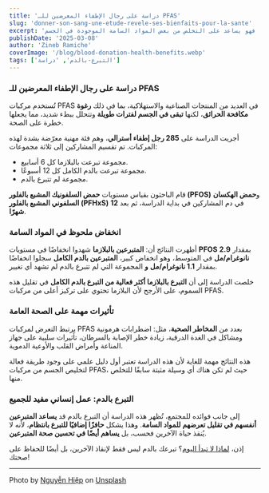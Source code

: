 ```yaml
---
title: 'دراسة على رجال الإطفاء المعرضين للـ PFAS'
slug: 'donner-son-sang-une-etude-revele-ses-bienfaits-pour-la-sante'
excerpt: 'كشفت دراسة علمية جديدة أن التبرع بالدم قد يكون له فوائد صحية. فهو يساعد على التخلص من بعض المواد السامة الموجودة في الجسم.'
publishDate: '2025-03-08'
author: 'Zineb Ramiche'
coverImage: '/blog/blood-donation-health-benefits.webp'
tags: ['التبرع-بالدم', 'دراسة']
---
```


### **دراسة على رجال الإطفاء المعرضين للـ PFAS**

تُستخدم مركبات PFAS في العديد من المنتجات الصناعية والاستهلاكية، بما في ذلك **رغوة مكافحة الحرائق**، لكنها **تبقى في الجسم لفترات طويلة** وتتحلل ببطء شديد، مما يجعلها خطرة على الصحة.

أجريت الدراسة على **285 رجل إطفاء أسترالي**، وهم فئة مهنية معرّضة بشدة لهذه المركبات. تم تقسيم المشاركين إلى ثلاثة مجموعات:

-   مجموعة تبرعت بالبلازما كل 6 أسابيع.
-   مجموعة تبرعت بالدم الكامل كل 12 أسبوعًا.
-   مجموعة لم تتبرع بالدم.

قام الباحثون بقياس مستويات **حمض السلفونيك المشبع بالفلور (PFOS)** و**حمض الهكسان السلفوني المشبع بالفلور (PFHxS)** في دم المشاركين في بداية الدراسة، ثم بعد **12 شهرًا**.

### **انخفاض ملحوظ في المواد السامة**

أظهرت النتائج أن: **المتبرعين بالبلازما** شهدوا انخفاضًا في مستويات **PFOS** بمقدار **2.9 نانوغرام/مل** في المتوسط، وهو انخفاض كبير، **المتبرعين بالدم الكامل** سجلوا انخفاضًا بمقدار **1.1 نانوغرام/مل** **و** المجموعة التي لم تتبرع بالدم لم تشهد أي تغيير.

خلصت الدراسة إلى أن **التبرع بالبلازما أكثر فعالية من التبرع بالدم الكامل** في تقليل هذه السموم، على الأرجح لأن البلازما تحتوي على تركيز أعلى من مركبات PFAS.

### **تأثيرات مهمة على الصحة العامة**

يرتبط التعرض لمركبات PFAS بعدد من **المخاطر الصحية**، مثل: اضطرابات هرمونية ومشاكل في الغدة الدرقية، زيادة خطر الإصابة بالسرطان، تأثيرات سلبية على جهاز المناعة وأمراض القلب والأوعية الدموية.

هذه النتائج مهمة للغاية لأن هذه الدراسة تعتبر أول دليل علمي على وجود طريقة فعالة لتخليص الجسم من مركبات PFAS، حيث لم تكن هناك أي وسيلة مثبتة سابقًا للتخلص منها.

### **التبرع بالدم: عمل إنساني مفيد للجميع**

إلى جانب فوائده للمجتمع، تُظهر هذه الدراسة أن التبرع بالدم قد **يساعد المتبرعين أنفسهم في تقليل تعرضهم للمواد السامة**. وهذا يشكل **حافزًا إضافيًا للتبرع بانتظام**، لأنه لا يُنقذ حياة الآخرين فحسب، بل **يساهم أيضًا في تحسين صحة المتبرعين**.

إذن، [لماذا لا تبدأ اليوم](https://tabarro3.ma)؟ تبرعك بالدم ليس فقط لإنقاذ الآخرين، بل أيضًا للحفاظ على صحتك!

---

Photo by [Nguyễn Hiệp](https://unsplash.com/@hieptltb97?utm_content=creditCopyText&utm_medium=referral&utm_source=unsplash) on [Unsplash](https://unsplash.com/photos/person-in-white-long-sleeve-shirt-sitting-on-chair-2rNHliX6XHk?utm_content=creditCopyText&utm_medium=referral&utm_source=unsplash)

